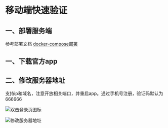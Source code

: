 # 移动端快速验证

## 一、部署服务端
参考部署文档 [docker-compose部署](./dockerCompose)
## 一、**下载官方app**


## 二、**修改服务器地址**
支持ip和域名，注意开放相关端口，并重启app。通过手机号注册，验证码默认为666666

![双击登录页图标](./assets/1688095532548.jpg)

![修改服务器地址](./assets/1688095537589.jpg)

